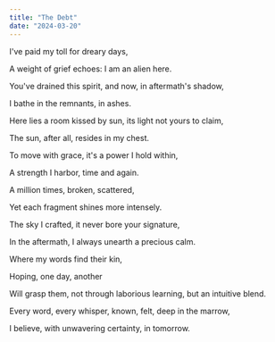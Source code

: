 ```yaml
---
title: "The Debt"
date: "2024-03-20"
---
```


I've paid my toll for dreary days,  

A weight of grief echoes: I am an alien here.  

You've drained this spirit, and now, in aftermath's shadow,  

I bathe in the remnants, in ashes.  

Here lies a room kissed by sun, its light not yours to claim,  

The sun, after all, resides in my chest.  

To move with grace, it's a power I hold within,  

A strength I harbor, time and again.

A million times, broken, scattered,  

Yet each fragment shines more intensely.  

The sky I crafted, it never bore your signature,  

In the aftermath, I always unearth a precious calm.

Where my words find their kin,  

Hoping, one day, another  

Will grasp them, not through laborious learning, but an intuitive blend.  

Every word, every whisper, known, felt, deep in the marrow,  

I believe, with unwavering certainty, in tomorrow. 